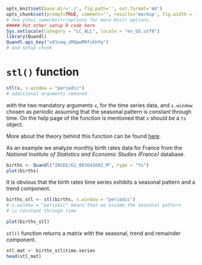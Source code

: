 ```r
opts_knit$set(base.dir='./', fig.path='', out.format='md')
opts_chunk$set(prompt=TRUE, comment='', results='markup', fig.width = 12, fig.height = 7, fig.align = "center")
# See yihui.name/knitr/options for more Knitr options.
##### Put other setup R code here
Sys.setlocale(category = "LC_ALL", locale = "en_US.utf8")
library(Quandl)
Quandl.api_key("x81naq-zMUpwM9fzkhYq")
# end setup chunk
```

# `stl()` function

```r
stl(x, s.window = "periodic")
# additional arguments removed
```

with the two mandatory arguments `x`, for the time series data, and `s.window` chosen as *periodic* assuming that the seasonal pattern is constant through time. On the help page of the function is mentioned that `x` should be a `ts` object.

More about the theory behind this function can be found [here](http://cs.wellesley.edu/~cs315/Papers/stl%20statistical%20model.pdf).

As an example we analyze monthly birth rates data for France
from the *National Institute of Statistics and Economic Studies (France)* database.

```r
births <- Quandl("INSEE/62_001641602_M", type = "ts")
plot(births)
```

It is obvious that the birth rates time series exhibits a seasonal pattern and a trend component.

```r
births_stl <- stl(births, s.window = "periodic")
# s.window = "periodic" means that we assume the seasonal pattern
# is constant through time

plot(births_stl)
```

`stl()` function returns a matrix with the seasonal, trend and remainder component.
```r
stl_mat <- births_stl$time.series
head(stl_mat)
```